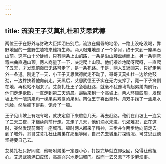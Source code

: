 ```yaml
---
---
---
```

title: 流浪王子艾莫扎杜和艾思武德
---



两位王子在野外与财政大臣挥泪告别后，流浪在偏僻的地带，一路上没吃没喝，靠野地里的一些野生植物来维持生命。两人艰难地走了一个多月，终于来到一座黑石山前。这座山十分陡峭，只有两条上山的路，一条是沿山腰盘绕而上，另一条则弯弯曲曲直通山顶。两人商量了一下，决定爬上山项。他们艰难地爬呀爬呀，一直爬了五天，才发现前面已无路可走了，是一条死路。于是，两人又返回来，只好走另外一条道。刚走了一天，小王子艾思武德就走不动了，哥哥艾莫扎杜一边给他鼓劲，一边搀扶着他向前走。天黑后，艾思武德王子实在无力支撑了，竟一下子瘫倒在地，再也站不起来了。艾莫扎杜王子急着赶路，就毫不犹豫地背起弟弟向前行，他们走走歇歇，一直走到第二天清晨。最后来到一个高坡上，两人环顾四周，发现坡上有一眼清泉和一棵果实累累的果树。两位王子喜出望外，用双手掬了一些泉水洗脸，然后摘下鲜果，饱食了一顿。

王子见山坡上有吃有喝，就决定留下来歇息几天，再去赶路。他们在山坡上一连呆了三天三夜，才继续向前行走。又走了几天，他们滴水未进，饥渴难忍，正在这时，突然发现前面有一座城市。顿时两人都来了精神，三步并作两步地向前走去。到了城外，哥哥艾莫扎杜让弟弟在那里等候，自己先去城里打探情况。可艾思武德坚持要自己去。



艾莫扎杜只好同意，他吩咐弟弟一定要小心，打探完毕就立即返回，免得让他担心。艾思武德满口应诺，高高兴兴地走进城门。然而一去又惹了不少麻烦事。